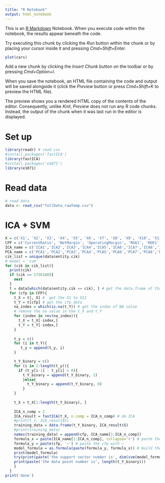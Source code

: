 ```yaml
---
title: "R Notebook"
output: html_notebook
---
```


This is an [R Markdown](http://rmarkdown.rstudio.com) Notebook. When you execute code within the notebook, the results appear beneath the code. 

Try executing this chunk by clicking the *Run* button within the chunk or by placing your cursor inside it and pressing *Cmd+Shift+Enter*. 

```r
plot(cars)
```

Add a new chunk by clicking the *Insert Chunk* button on the toolbar or by pressing *Cmd+Option+I*.

When you save the notebook, an HTML file containing the code and output will be saved alongside it (click the *Preview* button or press *Cmd+Shift+K* to preview the HTML file). 

The preview shows you a rendered HTML copy of the contents of the editor. Consequently, unlike *Knit*, *Preview* does not run any R code chunks. Instead, the output of the chunk when it was last run in the editor is displayed.

# Set up 

```r
library(readr) # read csv
#install.packages('fastICA')
library(fastICA)
#install.packages('e1071')
library(e1071)
```

# Read data

```r
# read data
data <- read_csv("fullData_rawTemp.csv")
```

# ICA + SVM
```r
X = c('X1', 'X2', 'X3', 'X4', 'X5', 'X6', 'X7', 'X8', 'X9', 'X10', 'X11', 'X12')
CFP = c('CurrentRatio', 'NetMargin', 'OperatingMargin', 'ROA1', 'ROE1')
ICA_name = c('ICA1','ICA2','ICA3','ICA4','ICA5','ICA6','ICA7','ICA8','ICA9','ICA10','ICA11','ICA12')
PCA_name = c('PCA1','PCA2','PCA3','PCA4','PCA5','PCA6','PCA7','PCA8','PCA9','PCA10','PCA11','PCA12')
cik_list = unique(data$entity.cik)
# model = 'svm'
for (cik in cik_list){
  print(cik)
  if (cik == 1756180){
    next
  }
  t = data[which(data$entity.cik == cik), ] # get the data.frame of that cik
  for (cfp in CFP){
    t_X = t[, X] #  get the X1 to X12
    t_Y = t[cfp] # get the cfp data
    na_index = which(is.na(t_Y)) # get the index of NA value
    # remove the na value in the t_X and t_Y
    for (index in rev(na_index)){  
      t_X = t_X[-index,]
      t_Y = t_Y[-index,]
    }
    
    t_y = c()
    for (i in t_Y){
       t_y = append(t_y, i)
    }

    t_Y_binary = c()
    for (i in 2:length(t_y)){
      if (t_y[i-1] - t_y[i] > 0){
        t_Y_binary = append(t_Y_binary, 1)
        }else{
          t_Y_binary = append(t_Y_binary, 0)
        }
    }
    
    t_X = t_X[1:length(t_Y_binary), ]
    
    ICA_n_comp = 2
    ICA_result = fastICA(t_X, n.comp = ICA_n_comp) # do ICA
    #print(t_Y, ICA_result$S)
    training_data = data.frame(t_Y_binary, ICA_result$S)
    #print(training_data)
    names(training_data) = append(cfp, ICA_name[1:ICA_n_comp])
    formula_x = paste(ICA_name[1:ICA_n_comp], collapse='+') # paste the features as ICA1+ICA2... form
    formula_y = paste(cfp, '~') # paste the cfp with ~
    model_formula = as.formula(paste(formula_y, formula_x)) # build the formula
    print(model_formula)
    try(print(paste('the support vector number is', dim(svm(model_formula, training_data)$SV)[1])))
    print(paste('the data point number is', length(t_Y_binary)))
    }
  }
print('done')
```

